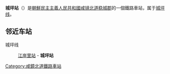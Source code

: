 {{unreferenced|time=2015-02-02T08:33:20+00:00}}
{{朝鮮半島車站資訊
|公司色 = blue
|文字色 = 
|站名 = 城坪站
|圖片 = 
|pxl = 
|圖片說明 =
|前一站 = [[江岸里站|江岸里]]
|前一站距離 = 11.5
|後一站距離 = 
|後一站 = 
|所屬路線 = [[城坪线|城坪线]]
|距離 = 11.5
|起點站 = [[江岸里站|江岸里]]
|諺文 = 성평역
|朝鮮漢字 = 城坪驛
|文觀部式 = Seongyeong-yeok
|馬-賴式 = Sŏngp'yŏng-yŏk
|副站名 = 
|車站編號 = 
|停站路線數 = 
|所屬公司 = [[朝鮮民主主義人民共和國鐵道省|朝鮮民主主義人民共和國鐵道省]]
|所在地 =[[咸镜北道|咸镜北道]][[稳城郡|稳城郡]]
|車站構造 = 地面车站
|月台配置 = 
|啟用年月日 =
|廢站年月日 = 
|上下車人次 = 
|統計年度 = 
|轉車 = 
|備註 = 
|全寬備註 = 
}}

'''城坪站'''（{{lang-ko|성평역}}）是[[朝鮮民主主義人民共和國|朝鮮民主主義人民共和國]][[咸镜北道|咸镜北道]][[稳城郡|稳城郡]]的一個鐵路車站，属于[[城坪线|城坪线]]。

==邻近车站==
城坪线
:[[江岸里站|江岸里站]] - '''城坪站'''

{{朝鲜铁路小作品}}

{{城坪線}}

[[Category:咸鏡北道鐵路車站|Category:咸鏡北道鐵路車站]]